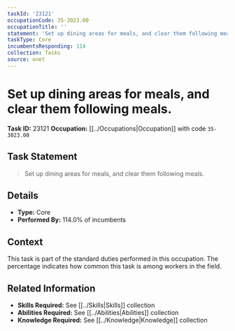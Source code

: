 ```yaml
---
taskId: '23121'
occupationCode: 35-3023.00
occupationTitle: ''
statement: 'Set up dining areas for meals, and clear them following meals.'
taskType: Core
incumbentsResponding: 114
collection: Tasks
source: onet
---
```

# Set up dining areas for meals, and clear them following meals.

**Task ID:** 23121
**Occupation:** [[../Occupations|Occupation]] with code `35-3023.00`

## Task Statement

> Set up dining areas for meals, and clear them following meals.

## Details

- **Type:** Core
- **Performed By:** 114.0% of incumbents

## Context

This task is part of the standard duties performed in this occupation. The percentage indicates how common this task is among workers in the field.

## Related Information

- **Skills Required:** See [[../Skills|Skills]] collection
- **Abilities Required:** See [[../Abilities|Abilities]] collection
- **Knowledge Required:** See [[../Knowledge|Knowledge]] collection
